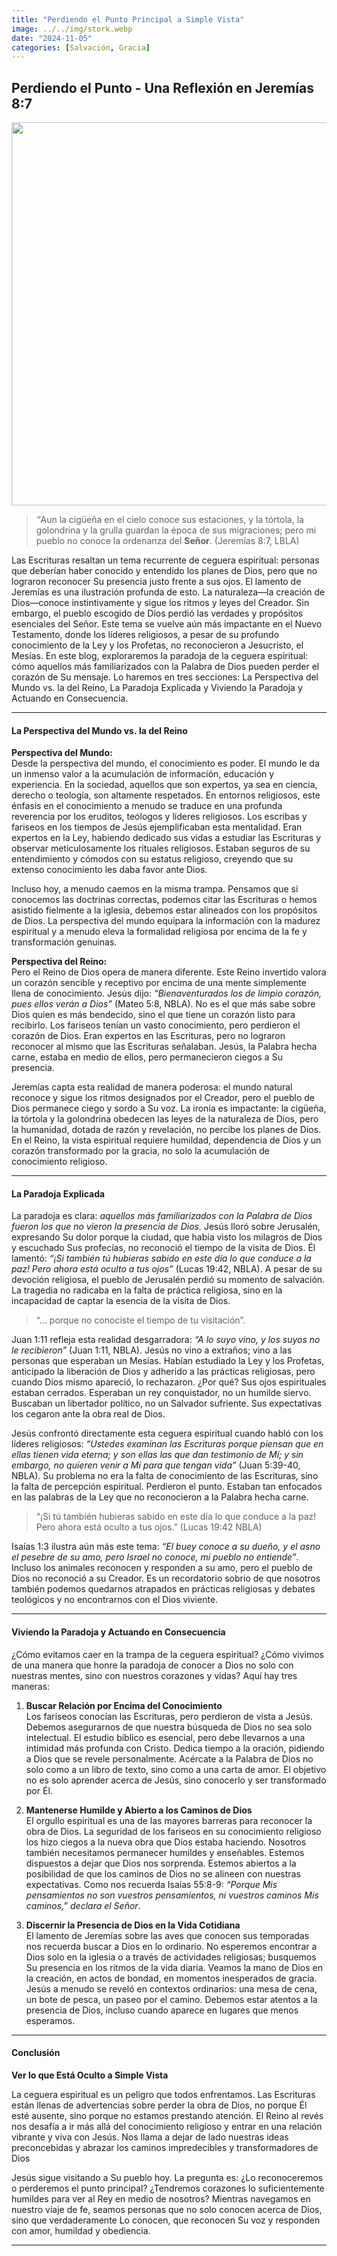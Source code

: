 ```yaml
---
title: "Perdiendo el Punto Principal a Simple Vista"
image: ../../img/stork.webp
date: "2024-11-05"
categories: [Salvación, Gracia]
---
```


## Perdiendo el Punto - Una Reflexión en Jeremías 8:7

![](images/stork.webp){fig-align="center" width="613"}

> *“*Aun la cigüeña en el cielo conoce sus estaciones, y la tórtola, la golondrina y la grulla guardan la época de sus migraciones; pero mi pueblo no conoce la ordenanza del **Señor**. (Jeremías 8:7, LBLA)

Las Escrituras resaltan un tema recurrente de ceguera espiritual: personas que deberían haber conocido y entendido los planes de Dios, pero que no lograron reconocer Su presencia justo frente a sus ojos. El lamento de Jeremías es una ilustración profunda de esto. La naturaleza—la creación de Dios—conoce instintivamente y sigue los ritmos y leyes del Creador. Sin embargo, el pueblo escogido de Dios perdió las verdades y propósitos esenciales del Señor. Este tema se vuelve aún más impactante en el Nuevo Testamento, donde los líderes religiosos, a pesar de su profundo conocimiento de la Ley y los Profetas, no reconocieron a Jesucristo, el Mesías. En este blog, exploraremos la paradoja de la ceguera espiritual: cómo aquellos más familiarizados con la Palabra de Dios pueden perder el corazón de Su mensaje. Lo haremos en tres secciones: La Perspectiva del Mundo vs. la del Reino, La Paradoja Explicada y Viviendo la Paradoja y Actuando en Consecuencia.

------------------------------------------------------------------------

#### **La Perspectiva del Mundo vs. la del Reino**

**Perspectiva del Mundo:**\
Desde la perspectiva del mundo, el conocimiento es poder. El mundo le da un inmenso valor a la acumulación de información, educación y experiencia. En la sociedad, aquellos que son expertos, ya sea en ciencia, derecho o teología, son altamente respetados. En entornos religiosos, este énfasis en el conocimiento a menudo se traduce en una profunda reverencia por los eruditos, teólogos y líderes religiosos. Los escribas y fariseos en los tiempos de Jesús ejemplificaban esta mentalidad. Eran expertos en la Ley, habiendo dedicado sus vidas a estudiar las Escrituras y observar meticulosamente los rituales religiosos. Estaban seguros de su entendimiento y cómodos con su estatus religioso, creyendo que su extenso conocimiento les daba favor ante Dios.

Incluso hoy, a menudo caemos en la misma trampa. Pensamos que si conocemos las doctrinas correctas, podemos citar las Escrituras o hemos asistido fielmente a la iglesia, debemos estar alineados con los propósitos de Dios. La perspectiva del mundo equipara la información con la madurez espiritual y a menudo eleva la formalidad religiosa por encima de la fe y transformación genuinas.

**Perspectiva del Reino:**\
Pero el Reino de Dios opera de manera diferente. Este Reino invertido valora un corazón sencible y receptivo por encima de una mente simplemente llena de conocimiento. Jesús dijo: *“Bienaventurados los de limpio corazón, pues ellos verán a Dios”* (Mateo 5:8, NBLA). No es el que más sabe sobre Dios quien es más bendecido, sino el que tiene un corazón listo para recibirlo. Los fariseos tenían un vasto conocimiento, pero perdieron el corazón de Dios. Eran expertos en las Escrituras, pero no lograron reconocer al mismo que las Escrituras señalaban. Jesús, la Palabra hecha carne, estaba en medio de ellos, pero permanecieron ciegos a Su presencia.

Jeremías capta esta realidad de manera poderosa: el mundo natural reconoce y sigue los ritmos designados por el Creador, pero el pueblo de Dios permanece ciego y sordo a Su voz. La ironía es impactante: la cigüeña, la tórtola y la golondrina obedecen las leyes de la naturaleza de Dios, pero la humanidad, dotada de razón y revelación, no percibe los planes de Dios. En el Reino, la vista espiritual requiere humildad, dependencia de Dios y un corazón transformado por la gracia, no solo la acumulación de conocimiento religioso.

------------------------------------------------------------------------

#### **La Paradoja Explicada**

La paradoja es clara: *aquellos más familiarizados con la Palabra de Dios fueron los que no vieron la presencia de Dios.* Jesús lloró sobre Jerusalén, expresando Su dolor porque la ciudad, que había visto los milagros de Dios y escuchado Sus profecías, no reconoció el tiempo de la visita de Dios. Él lamentó: *“¡Si también tú hubieras sabido en este día lo que conduce a la paz! Pero ahora está oculto a tus ojos”* (Lucas 19:42, NBLA). A pesar de su devoción religiosa, el pueblo de Jerusalén perdió su momento de salvación. La tragedia no radicaba en la falta de práctica religiosa, sino en la incapacidad de captar la esencia de la visita de Dios.

> "... porque no conociste el tiempo de tu visitación".

Juan 1:11 refleja esta realidad desgarradora: *“A lo suyo vino, y los suyos no le recibieron”* (Juan 1:11, NBLA). Jesús no vino a extraños; vino a las personas que esperaban un Mesías. Habían estudiado la Ley y los Profetas, anticipado la liberación de Dios y adherido a las prácticas religiosas, pero cuando Dios mismo apareció, lo rechazaron. ¿Por qué? Sus ojos espirituales estaban cerrados. Esperaban un rey conquistador, no un humilde siervo. Buscaban un libertador político, no un Salvador sufriente. Sus expectativas los cegaron ante la obra real de Dios.

Jesús confrontó directamente esta ceguera espiritual cuando habló con los líderes religiosos: *“Ustedes examinan las Escrituras porque piensan que en ellas tienen vida eterna; y son ellas las que dan testimonio de Mí; y sin embargo, no quieren venir a Mí para que tengan vida”* (Juan 5:39-40, NBLA). Su problema no era la falta de conocimiento de las Escrituras, sino la falta de percepción espiritual. Perdieron el punto. Estaban tan enfocados en las palabras de la Ley que no reconocieron a la Palabra hecha carne.

> "¡Si tú también hubieras sabido en este día lo que conduce a la paz! Pero ahora está oculto a tus ojos." (Lucas 19:42 NBLA)

Isaías 1:3 ilustra aún más este tema: *“El buey conoce a su dueño, y el asno el pesebre de su amo, pero Israel no conoce, mi pueblo no entiende”*. Incluso los animales reconocen y responden a su amo, pero el pueblo de Dios no reconoció a su Creador. Es un recordatorio sobrio de que nosotros también podemos quedarnos atrapados en prácticas religiosas y debates teológicos y no encontrarnos con el Dios viviente.

------------------------------------------------------------------------

#### **Viviendo la Paradoja y Actuando en Consecuencia**

¿Cómo evitamos caer en la trampa de la ceguera espiritual? ¿Cómo vivimos de una manera que honre la paradoja de conocer a Dios no solo con nuestras mentes, sino con nuestros corazones y vidas? Aquí hay tres maneras:

1.  **Buscar Relación por Encima del Conocimiento**\
    Los fariseos conocían las Escrituras, pero perdieron de vista a Jesús. Debemos asegurarnos de que nuestra búsqueda de Dios no sea solo intelectual. El estudio bíblico es esencial, pero debe llevarnos a una intimidad más profunda con Cristo. Dedica tiempo a la oración, pidiendo a Dios que se revele personalmente. Acércate a la Palabra de Dios no solo como a un libro de texto, sino como a una carta de amor. El objetivo no es solo aprender acerca de Jesús, sino conocerlo y ser transformado por Él.

2.  **Mantenerse Humilde y Abierto a los Caminos de Dios**\
    El orgullo espiritual es una de las mayores barreras para reconocer la obra de Dios. La seguridad de los fariseos en su conocimiento religioso los hizo ciegos a la nueva obra que Dios estaba haciendo. Nosotros también necesitamos permanecer humildes y enseñables. Estemos dispuestos a dejar que Dios nos sorprenda. Estemos abiertos a la posibilidad de que los caminos de Dios no se alineen con nuestras expectativas. Como nos recuerda Isaías 55:8-9: *“Porque Mis pensamientos no son vuestros pensamientos, ni vuestros caminos Mis caminos,” declara el Señor*.

3.  **Discernir la Presencia de Dios en la Vida Cotidiana**\
    El lamento de Jeremías sobre las aves que conocen sus temporadas nos recuerda buscar a Dios en lo ordinario. No esperemos encontrar a Dios solo en la iglesia o a través de actividades religiosas; busquemos Su presencia en los ritmos de la vida diaria. Veamos la mano de Dios en la creación, en actos de bondad, en momentos inesperados de gracia. Jesús a menudo se reveló en contextos ordinarios: una mesa de cena, un bote de pesca, un paseo por el camino. Debemos estar atentos a la presencia de Dios, incluso cuando aparece en lugares que menos esperamos.

------------------------------------------------------------------------

#### **Conclusión**

**Ver lo que Está Oculto a Simple Vista**

La ceguera espiritual es un peligro que todos enfrentamos. Las Escrituras están llenas de advertencias sobre perder la obra de Dios, no porque Él esté ausente, sino porque no estamos prestando atención. El Reino al revés nos desafía a ir más allá del conocimiento religioso y entrar en una relación vibrante y viva con Jesús. Nos llama a dejar de lado nuestras ideas preconcebidas y abrazar los caminos impredecibles y transformadores de Dios

Jesús sigue visitando a Su pueblo hoy. La pregunta es: ¿Lo reconoceremos o perderemos el punto principal? ¿Tendremos corazones lo suficientemente humildes para ver al Rey en medio de nosotros? Mientras navegamos en nuestro viaje de fe, seamos personas que no solo conocen acerca de Dios, sino que verdaderamente Lo conocen, que reconocen Su voz y responden con amor, humildad y obediencia.

------------------------------------------------------------------------
